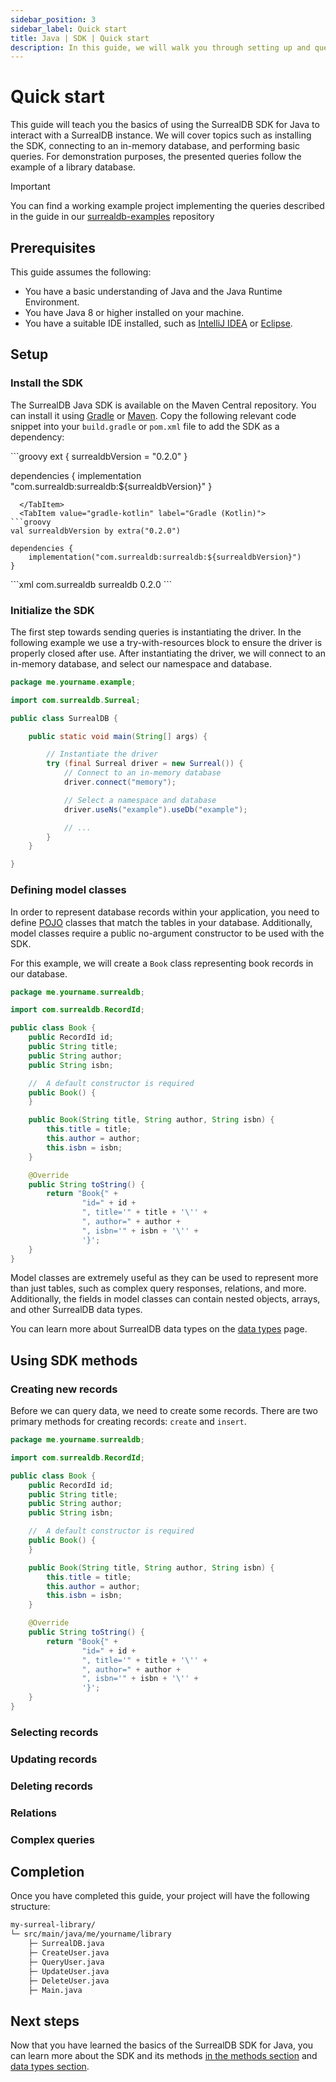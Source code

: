 ```yaml
---
sidebar_position: 3
sidebar_label: Quick start
title: Java | SDK | Quick start
description: In this guide, we will walk you through setting up and querying your first project with the SurrealDB SDK for Java.
---
```



# Quick start

This guide will teach you the basics of using the SurrealDB SDK for Java to interact with a SurrealDB instance. We will cover topics such as installing the SDK, connecting to an in-memory database, and performing basic queries.
For demonstration purposes, the presented queries follow the example of a library database.

> [!IMPORTANT]
> You can find a working example project implementing the queries described in the guide in our [surrealdb-examples](https://github.com/surrealdb/examples/tree/main/java-starter) repository

## Prerequisites

This guide assumes the following:
- You have a basic understanding of Java and the Java Runtime Environment.
- You have Java 8 or higher installed on your machine.
- You have a suitable IDE installed, such as [IntelliJ IDEA](https://www.jetbrains.com/idea/) or [Eclipse](https://www.eclipse.org/).

## Setup

### Install the SDK

The SurrealDB Java SDK is available on the Maven Central repository. You can install it using [Gradle](https://gradle.org/) or [Maven](https://maven.apache.org/).
Copy the following relevant code snippet into your `build.gradle` or `pom.xml` file to add the SDK as a dependency:

<Tabs groupId="java-build-tool">
  <TabItem value="gradle-groovy" label="Gradle (Groovy)" default>
```groovy
ext {
    surrealdbVersion = "0.2.0"
}

dependencies {
    implementation "com.surrealdb:surrealdb:${surrealdbVersion}"
}
```
  </TabItem>
  <TabItem value="gradle-kotlin" label="Gradle (Kotlin)">
```groovy
val surrealdbVersion by extra("0.2.0")

dependencies {
    implementation("com.surrealdb:surrealdb:${surrealdbVersion}")
}
```
  </TabItem>
  <TabItem value="maven" label="Maven">
```xml
<dependency>
    <groupId>com.surrealdb</groupId>
    <artifactId>surrealdb</artifactId>
    <version>0.2.0</version>
</dependency>
```
  </TabItem>
</Tabs>

### Initialize the SDK

The first step towards sending queries is instantiating the driver. In the following example we use a try-with-resources block to ensure the driver is properly closed after use.
After instantiating the driver, we will connect to an in-memory database, and select our namespace and database.

```java title="SurrealDB.java"
package me.yourname.example;

import com.surrealdb.Surreal;

public class SurrealDB {

    public static void main(String[] args) {

		// Instantiate the driver
		try (final Surreal driver = new Surreal()) {
			// Connect to an in-memory database
			driver.connect("memory");

			// Select a namespace and database
			driver.useNs("example").useDb("example");

			// ...
		}
    }

}
```

### Defining model classes

In order to represent database records within your application, you need to define [POJO](https://wikipedia.org/wiki/Plain_old_Java_object) classes that match the tables in your database.
Additionally, model classes require a public no-argument constructor to be used with the SDK.

For this example, we will create a `Book` class representing book records in our database.

```java title="Book.java"
package me.yourname.surrealdb;

import com.surrealdb.RecordId;

public class Book {
    public RecordId id;
    public String title;
    public String author;
    public String isbn;

    //  A default constructor is required
    public Book() {
    }

    public Book(String title, String author, String isbn) {
        this.title = title;
        this.author = author;
        this.isbn = isbn;
    }

    @Override
    public String toString() {
        return "Book{" +
                "id=" + id +
                ", title='" + title + '\'' +
                ", author=" + author +
                ", isbn='" + isbn + '\'' +
                '}';
    }
}
```

Model classes are extremely useful as they can be used to represent more than just tables, such as complex query responses, relations, and more.
Additionally, the fields in model classes can contain nested objects, arrays, and other SurrealDB data types.

You can learn more about SurrealDB data types on the [data types](/docs/sdk/java/data-types) page.

## Using SDK methods

### Creating new records

Before we can query data, we need to create some records. There are two primary methods for creating records: `create` and `insert`.

```java title="Book.java"
package me.yourname.surrealdb;

import com.surrealdb.RecordId;

public class Book {
    public RecordId id;
    public String title;
    public String author;
    public String isbn;

    //  A default constructor is required
    public Book() {
    }

    public Book(String title, String author, String isbn) {
        this.title = title;
        this.author = author;
        this.isbn = isbn;
    }

    @Override
    public String toString() {
        return "Book{" +
                "id=" + id +
                ", title='" + title + '\'' +
                ", author=" + author +
                ", isbn='" + isbn + '\'' +
                '}';
    }
}

```

### Selecting records

### Updating records

### Deleting records

### Relations

### Complex queries

## Completion

Once you have completed this guide, your project will have the following structure:

```bash
my-surreal-library/
└─ src/main/java/me/yourname/library
    ├─ SurrealDB.java
    ├─ CreateUser.java
    ├─ QueryUser.java
    ├─ UpdateUser.java
    ├─ DeleteUser.java
    ├─ Main.java
```

## Next steps

Now that you have learned the basics of the SurrealDB SDK for Java, you can learn more about the SDK and its methods [in the methods section](/docs/sdk/javascript/methods) and [data types section](/docs/sdk/javascript/data-types).